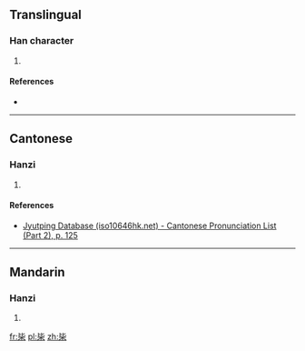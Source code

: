 ==Translingual==

===Han character===
{{Han char|rn=75|rad=木|as=04|sn=8|four=|canj=PPD|ids=⿱比木}}

# {{defn|Han|sort=木04}}

====References====
* {{Han ref|kx=0514.270|dkj=14529|hdz=21168.010|uh=6788|ud=26504}}

----

==Cantonese==

===Hanzi===
{{yue-hanzi|jyut=[[bei3]]|y=bei3}}

# {{defn|lang=yue|sort=木04}}

====References====
* [http://www.iso10646hk.net/jp/document/download.jsp Jyutping Database (iso10646hk.net) - Cantonese Pronunciation List (Part 2), p. 125]

----

==Mandarin==

===Hanzi===
{{cmn-hanzi|pin=[[bì]] ([[bi4]])|wg=pi<sup>4</sup>}}

# {{defn|lang=cmn|sort=木04}}

[[fr:枈]]
[[pl:枈]]
[[zh:枈]]